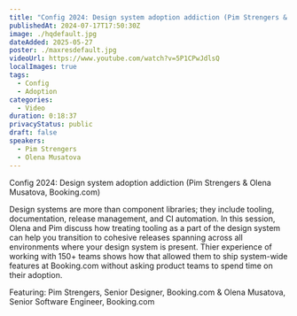 ```yaml
---
title: "Config 2024: Design system adoption addiction (Pim Strengers & Olena Musatova, Booking.com) | Figma"
publishedAt: 2024-07-17T17:50:30Z
image: ./hqdefault.jpg
dateAdded: 2025-05-27
poster: ./maxresdefault.jpg
videoUrl: https://www.youtube.com/watch?v=5P1CPwJdlsQ
localImages: true
tags:
  - Config
  - Adoption
categories:
  - Video
duration: 0:18:37
privacyStatus: public
draft: false
speakers:
  - Pim Strengers
  - Olena Musatova
---
```

Config 2024: Design system adoption addiction (Pim Strengers & Olena Musatova, Booking.com)

Design systems are more than component libraries; they include tooling, documentation, release management, and CI automation. In this session, Olena and Pim discuss how treating tooling as a part of the design system can help you transition to cohesive releases spanning across all environments where your design system is present. Thier experience of working with 150+ teams shows how that allowed them to ship system-wide features at Booking.com without asking product teams to spend time on their adoption.

Featuring: Pim Strengers, Senior Designer, Booking.com & Olena Musatova, Senior Software Engineer, Booking.com
